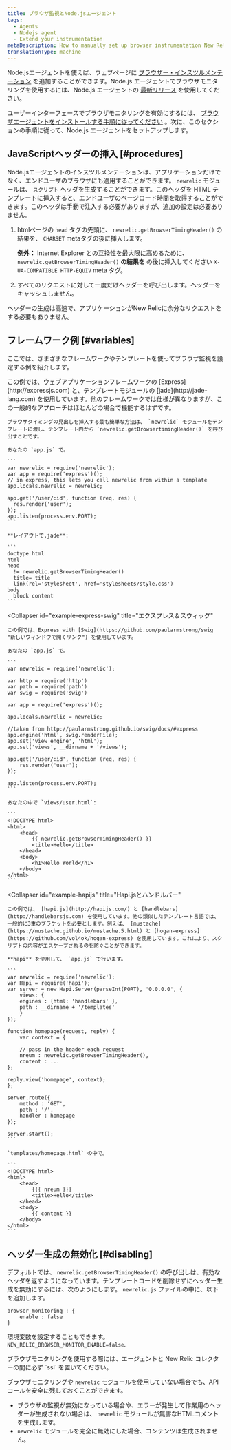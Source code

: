 ```yaml
---
title: ブラウザ監視とNode.jsエージェント
tags:
  - Agents
  - Nodejs agent
  - Extend your instrumentation
metaDescription: How to manually set up browser instrumentation New Relic's Node.js agent.
translationType: machine
---
```


Node.jsエージェントを使えば、ウェブページに [ブラウザー・インスツルメンテーション](/docs/browser/new-relic-browser/getting-started/introduction-new-relic-browser) を追加することができます。Node.js エージェントでブラウザモニタリングを使用するには、Node.js エージェントの [最新リリース](/docs/agents/nodejs-agent/installation-configuration/installing-maintaining-nodejs#upgrading) を使用してください。

ユーザーインターフェースでブラウザモニタリングを有効にするには、 [ブラウザエージェントをインストールする手順に従ってください](/docs/browser/new-relic-browser/installation/install-new-relic-browser-agent) 。次に、このセクションの手順に従って、Node.js エージェントをセットアップします。

## JavaScriptヘッダーの挿入 [#procedures]

Node.jsエージェントのインスツルメンテーションは、アプリケーションだけでなく、エンドユーザのブラウザにも適用することができます。 `newrelic` モジュールは、 `スクリプト` ヘッダを生成することができます。このヘッダを HTML テンプレートに挿入すると、エンドユーザのページロード時間を取得することができます。このヘッダは手動で注入する必要がありますが、追加の設定は必要ありません。

1. htmlページの `head` タグの先頭に、 `newrelic.getBrowserTimingHeader()` の結果を、 `CHARSET` metaタグの後に挿入します。

   **例外：** Internet Explorer との互換性を最大限に高めるために、 `newrelic.getBrowserTimingHeader()` **の結果を** の後に挿入してください `X-UA-COMPATIBLE HTTP-EQUIV` meta タグ。

2. すべてのリクエストに対して一度だけヘッダーを呼び出します。ヘッダーをキャッシュしません。

ヘッダーの生成は高速で、アプリケーションがNew Relicに余分なリクエストをする必要もありません。

## フレームワーク例 [#variables]

ここでは、さまざまなフレームワークやテンプレートを使ってブラウザ監視を設定する例を紹介します。

<CollapserGroup>
  <Collapser
    id="example-express"
    title="エクスプレスと翡翠"
  >
    この例では、ウェブアプリケーションフレームワークの [Express](http://expressjs.com) と、テンプレートモジュールの [jade](http://jade-lang.com) を使用しています。他のフレームワークでは仕様が異なりますが、この一般的なアプローチはほとんどの場合で機能するはずです。

    ブラウザタイミングの見出しを挿入する最も簡単な方法は、 `newrelic` モジュールをテンプレートに渡し、テンプレート内から `newrelic.getBrowsertimingHeader()` を呼び出すことです。

    あなたの `app.js` で。

    ```
    var newrelic = require('newrelic');
    var app = require('express')();
    // in express, this lets you call newrelic from within a template
    app.locals.newrelic = newrelic;

    app.get('/user/:id', function (req, res) {
      res.render('user');
    });
    app.listen(process.env.PORT);
    ```

    **レイアウトで.jade**:

    ```
    doctype html
    html
    head
      != newrelic.getBrowserTimingHeader()
      title= title
      link(rel='stylesheet', href='stylesheets/style.css')
    body
      block content
    ```
  </Collapser>

  <Collapser
    id="example-express-swig"
    title="エクスプレス＆スウィッグ"
  >
    この例では、Express with [Swig](https://github.com/paularmstrong/swig "新しいウィンドウで開くリンク") を使用しています。

    あなたの `app.js` で。

    ```
    var newrelic = require('newrelic');

    var http = require('http')
    var path = require('path')
    var swig = require('swig')

    var app = require('express')();

    app.locals.newrelic = newrelic;

    //taken from http://paularmstrong.github.io/swig/docs/#express
    app.engine('html', swig.renderFile);
    app.set('view engine', 'html');
    app.set('views', __dirname + '/views');

    app.get('/user/:id', function (req, res) {
        res.render('user');
    });

    app.listen(process.env.PORT);
    ```

    あなたの中で `views/user.html`:

    ```
    <!DOCTYPE html>
    <html>
        <head>
            {{ newrelic.getBrowserTimingHeader() }}
            <title>Hello</title>
        </head>
        <body>
            <h1>Hello World</h1>
        </body>
    </html>
    ```
  </Collapser>

  <Collapser
    id="example-hapijs"
    title="Hapi.jsとハンドルバー"
  >
    この例では、 [hapi.js](http://hapijs.com/) と [handlebars](http://handlebarsjs.com) を使用しています。他の類似したテンプレート言語では、一般的に3重のブラケットを必要とします。例えば、 [mustache](https://mustache.github.io/mustache.5.html) と [hogan-express](https://github.com/vol4ok/hogan-express) を使用しています。これにより、スクリプトの内容がエスケープされるのを防ぐことができます。

    **hapi** を使用して、 `app.js` で行います。

    ```
    var newrelic = require('newrelic');
    var Hapi = require('hapi');
    var server = new Hapi.Server(parseInt(PORT), '0.0.0.0', {
        views: {
        engines : {html: 'handlebars' },
        path : __dirname + '/templates'
        }
    });

    function homepage(request, reply) {
        var context = {

        // pass in the header each request
        nreum : newrelic.getBrowserTimingHeader(),
        content : ...
    };

    reply.view('homepage', context);
    };

    server.route({
        method : 'GET',
        path : '/',
        handler : homepage
    });

    server.start();
    ```

    `templates/homepage.html` の中で。

    ```
    <!DOCTYPE html>
    <html>
        <head>
            {{{ nreum }}}
            <title>Hello</title>
        </head>
        <body>
            {{ content }}
        </body>
    </html>
    ```
  </Collapser>
</CollapserGroup>

## ヘッダー生成の無効化 [#disabling]

デフォルトでは、 `newrelic.getBrowserTimingHeader()` の呼び出しは、有効なヘッダを返すようになっています。テンプレートコードを削除せずにヘッダー生成を無効にするには、次のようにします。 `newrelic.js` ファイルの中に、以下を追加します。

```
browser_monitoring : {
    enable : false
}
```

環境変数を設定することもできます。 `NEW_RELIC_BROWSER_MONITOR_ENABLE=false`.

<Callout variant="caution">
  ブラウザモニタリングを使用する際には、エージェントと New Relic コレクターの間に必ず `ssl` を置いてください。
</Callout>

ブラウザモニタリングや `newrelic` モジュールを使用していない場合でも、APIコールを安全に残しておくことができます。

* ブラウザの監視が無効になっている場合や、エラーが発生して作業用のヘッダーが生成されない場合は、 `newrelic` モジュールが無害なHTMLコメントを生成します。
* `newrelic` モジュールを完全に無効にした場合、コンテンツは生成されません。